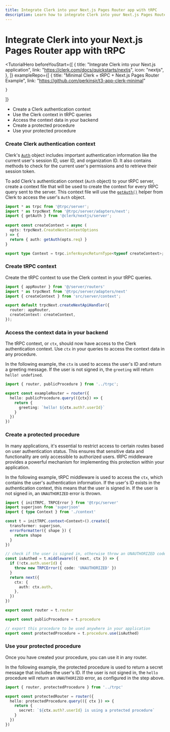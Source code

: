 ```yaml
---
title: Integrate Clerk into your Next.js Pages Router app with tRPC
description: Learn how to integrate Clerk into your Next.js Pages Router application using tRPC.
---
```


# Integrate Clerk into your Next.js Pages Router app with tRPC

<TutorialHero
  beforeYouStart={[
    {
      title: "Integrate Clerk into your Next.js application",
      link: "https://clerk.com/docs/quickstarts/nextjs",
      icon: "nextjs",
    },
  ]}
  exampleRepo={[
    {
      title: "Minimal Clerk + tRPC + Next.js Pages Router Example",
      link: "https://github.com/perkinsjr/t3-app-clerk-minimal"

    }
  ]}
>
- Create a Clerk authentication context
- Use the Clerk context in tRPC queries
- Access the context data in your backend
- Create a protected procedure
- Use your protected procedure
</TutorialHero>

<Steps>

### Create Clerk authentication context

Clerk's [`Auth`](/docs/references/nextjs/auth-object) object includes important authentication information like the current user's session ID, user ID, and organization ID. It also contains methods to check for the current user's permissions and to retrieve their session token.

To add Clerk's authentication context (`Auth` object) to your tRPC server, create a context file that will be used to create the context for every tRPC query sent to the server. This context file will use the [`getAuth()`](/docs/references/nextjs/get-auth) helper from Clerk to access the user's `Auth` object.

```ts filename="src/server/context.ts"
import * as trpc from '@trpc/server';
import * as trpcNext from '@trpc/server/adapters/next';
import { getAuth } from '@clerk/nextjs/server';
 
export const createContext = async (
  opts: trpcNext.CreateNextContextOptions
) => {
  return { auth: getAuth(opts.req) }
}

export type Context = trpc.inferAsyncReturnType<typeof createContext>;
```

### Create tRPC context

Create the tRPC context to use the Clerk context in your tRPC queries.

```ts filename="src/pages/api/trpc/[trpc].ts"
import { appRouter } from '@/server/routers'
import * as trpcNext from '@trpc/server/adapters/next'
import { createContext } from 'src/server/context';

export default trpcNext.createNextApiHandler({
  router: appRouter,
  createContext: createContext,
});
```

### Access the context data in your backend

The tRPC context, or `ctx`, should now have access to the Clerk authentication context. Use `ctx` in your queries to access the context data in any procedure.

In the following example, the `ctx` is used to access the user's ID and return a greeting message. If the user is not signed in, the `greeting` will return `hello! undefined`.

```ts filename="src/server/routers/index.ts"
import { router, publicProcedure } from '../trpc';

export const exampleRouter = router({
  hello: publicProcedure.query(({ctx}) => {
    return {
      greeting: `hello! ${ctx.auth?.userId}`
    }
  })
})
```

### Create a protected procedure

In many applications, it's essential to restrict access to certain routes based on user authentication status. This ensures that sensitive data and functionality are only accessible to authorized users. tRPC middleware provides a powerful mechanism for implementing this protection within your application.

In the following example, tRPC middleware is used to access the `ctx`, which contains the user's authentication information. If the user's ID exists in the authentication context, this means that the user is signed in. If the user is not signed in, an `UNAUTHORIZED` error is thrown.

```ts filename="src/server/trpc.ts"
import { initTRPC, TRPCError } from '@trpc/server'
import superjson from 'superjson'
import { type Context } from './context'

const t = initTRPC.context<Context>().create({
  transformer: superjson,
  errorFormatter({ shape }) {
    return shape
  }
})

// check if the user is signed in, otherwise throw an UNAUTHORIZED code
const isAuthed = t.middleware(({ next, ctx }) => {
  if (!ctx.auth.userId) {
    throw new TRPCError({ code: 'UNAUTHORIZED' })
  }
  return next({
    ctx: {
      auth: ctx.auth,
    },
  })
})

export const router = t.router

export const publicProcedure = t.procedure

// export this procedure to be used anywhere in your application
export const protectedProcedure = t.procedure.use(isAuthed)
```

### Use your protected procedure

Once you have created your procedure, you can use it in any router.

In the following example, the protected procedure is used to return a secret message that includes the user's ID. If the user is not signed in, the `hello` procedure will return an `UNAUTHORIZED` error, as configured in the step above.

```ts filename="src/server/routers/index.ts"
import { router, protectedProcedure } from '../trpc'

export const protectedRouter = router({
  hello: protectedProcedure.query(({ ctx }) => {
    return {
      secret: `${ctx.auth?.userId} is using a protected procedure`
    }
  })
})
```

</Steps>
